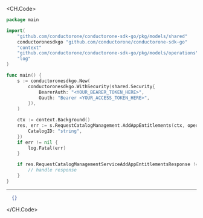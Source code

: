 
<CH.Code>
```go AddAppEntitlements.go
package main

import(
	"github.com/conductorone/conductorone-sdk-go/pkg/models/shared"
	conductoronesdkgo "github.com/conductorone/conductorone-sdk-go"
	"context"
	"github.com/conductorone/conductorone-sdk-go/pkg/models/operations"
	"log"
)

func main() {
    s := conductoronesdkgo.New(
        conductoronesdkgo.WithSecurity(shared.Security{
            BearerAuth: "<YOUR_BEARER_TOKEN_HERE>",
            Oauth: "Bearer <YOUR_ACCESS_TOKEN_HERE>",
        }),
    )

    ctx := context.Background()
    res, err := s.RequestCatalogManagement.AddAppEntitlements(ctx, operations.C1APIRequestcatalogV1RequestCatalogManagementServiceAddAppEntitlementsRequest{
        CatalogID: "string",
    })
    if err != nil {
        log.Fatal(err)
    }

    if res.RequestCatalogManagementServiceAddAppEntitlementsResponse != nil {
        // handle response
    }
}
```
---

```json Example Response
  {}
```
</CH.Code>
